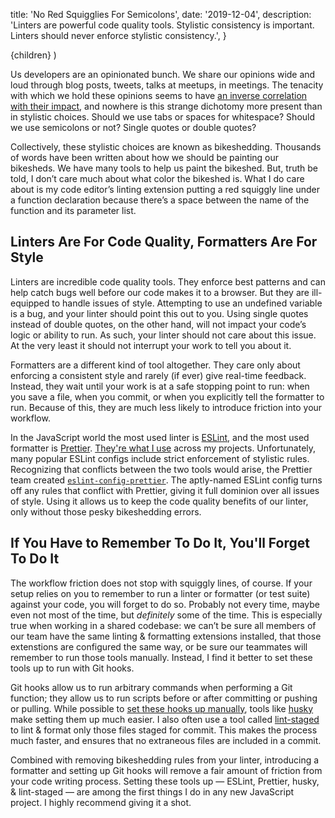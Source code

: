
  title: 'No Red Squigglies For Semicolons',
  date: '2019-12-04',
  description:
    'Linters are powerful code quality tools. Stylistic consistency is important. Linters should never enforce stylistic consistency.',
}

  <BlogPost meta={meta}>{children}</BlogPost>
)

Us developers are an opinionated bunch. We share our opinions wide and loud through blog posts, tweets, talks at meetups, in meetings. The tenacity with which we hold these opinions seems to have [an inverse correlation with their impact](https://en.wikipedia.org/wiki/Law_of_triviality), and nowhere is this strange dichotomy more present than in stylistic choices. Should we use tabs or spaces for whitespace? Should we use semicolons or not? Single quotes or double quotes?

Collectively, these stylistic choices are known as bikeshedding. Thousands of words have been written about how we should be painting our bikesheds. We have many tools to help us paint the bikeshed. But, truth be told, I don’t care much about what color the bikeshed is. What I do care about is my code editor’s linting extension putting a red squiggly line under a function declaration because there’s a space between the name of the function and its parameter list.

## Linters Are For Code Quality, Formatters Are For Style

Linters are incredible code quality tools. They enforce best patterns and can help catch bugs well before our code makes it to a browser. But they are ill-equipped to handle issues of style. Attempting to use an undefined variable is a bug, and your linter should point this out to you. Using single quotes instead of double quotes, on the other hand, will not impact your code’s logic or ability to run. As such, your linter should not care about this issue. At the very least it should not interrupt your work to tell you about it.

Formatters are a different kind of tool altogether. They care only about enforcing a consistent style and rarely (if ever) give real-time feedback. Instead, they wait until your work is at a safe stopping point to run: when you save a file, when you commit, or when you explicitly tell the formatter to run. Because of this, they are much less likely to introduce friction into your workflow.

In the JavaScript world the most used linter is [ESLint](https://eslint.org), and the most used formatter is [Prettier](https://prettier.io). [They're what I use](/colophon/) across my projects. Unfortunately, many popular ESLint configs include strict enforcement of stylistic rules. Recognizing that conflicts between the two tools would arise, the Prettier team created [`eslint-config-prettier`](https://github.com/prettier/eslint-config-prettier). The aptly-named ESLint config turns off any rules that conflict with Prettier, giving it full dominion over all issues of style. Using it allows us to keep the code quality benefits of our linter, only without those pesky bikeshedding errors.

## If You Have to Remember To Do It, You'll Forget To Do It

The workflow friction does not stop with squiggly lines, of course. If your setup relies on you to remember to run a linter or formatter (or test suite) against your code, you will forget to do so. Probably not every time, maybe even not most of the time, but _definitely_ some of the time. This is especially true when working in a shared codebase: we can’t be sure all members of our team have the same linting & formatting extensions installed, that those extenstions are configured the same way, or be sure our teammates will remember to run those tools manually. Instead, I find it better to set these tools up to run with Git hooks.

Git hooks allow us to run arbitrary commands when performing a Git function; they allow us to run scripts before or after committing or pushing or pulling. While possible to [set these hooks up manually](https://git-scm.com/book/en/v2/Customizing-Git-Git-Hooks), tools like [husky](https://github.com/typicode/husky) make setting them up much easier. I also often use a tool called [lint-staged](https://github.com/okonet/lint-staged) to lint & format only those files staged for commit. This makes the process much faster, and ensures that no extraneous files are included in a commit.

Combined with removing bikeshedding rules from your linter, introducing a formatter and setting up Git hooks will remove a fair amount of friction from your code writing process. Setting these tools up — ESLint, Prettier, husky, & lint-staged — are among the first things I do in any new JavaScript project. I highly recommend giving it a shot.
